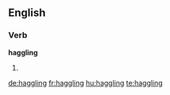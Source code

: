 ==English==

===Verb===
'''haggling'''

# {{present participle of|[[haggling]]}}

[[de:haggling]]
[[fr:haggling]]
[[hu:haggling]]
[[te:haggling]]